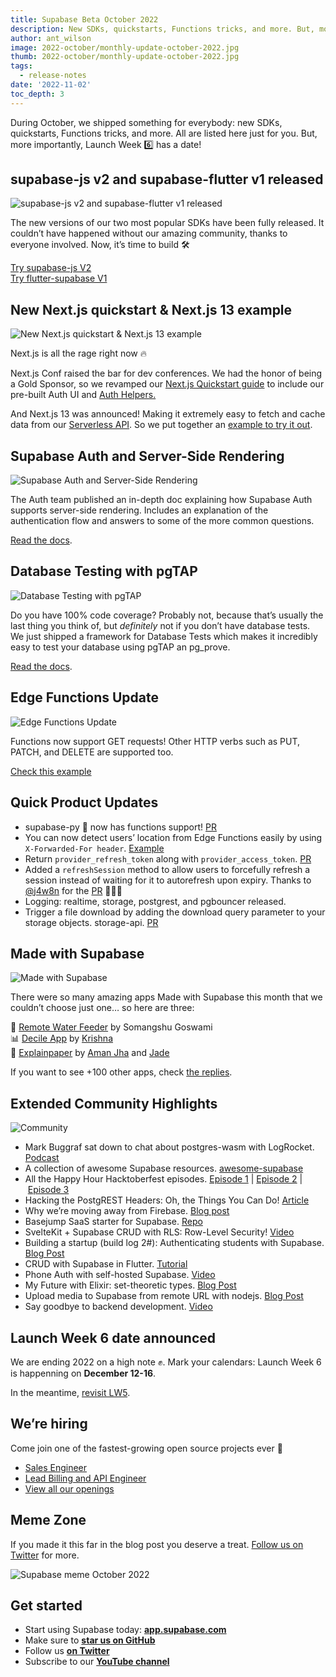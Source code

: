 ```yaml
---
title: Supabase Beta October 2022
description: New SDKs, quickstarts, Functions tricks, and more. But, more importantly, Launch Week 6️ has a date!
author: ant_wilson
image: 2022-october/monthly-update-october-2022.jpg  
thumb: 2022-october/monthly-update-october-2022.jpg
tags:
  - release-notes
date: '2022-11-02'
toc_depth: 3
---
```


During October, we shipped something for everybody: new SDKs, quickstarts, Functions tricks, and more. All are listed here just for you. But, more importantly, Launch Week 6️⃣ has a date!

## supabase-js v2 and supabase-flutter v1 released

![supabase-js v2 and supabase-flutter v1 released](/images/blog/2022-october/supabase-js-v2-supabase-flutter-v1-header.jpg)

The new versions of our two most popular SDKs have been fully released. It couldn’t have happened without our amazing community, thanks to everyone involved. Now, it’s time to build 🛠

[Try supabase-js V2](https://supabase.com/docs/reference/javascript/)<br/>
[Try flutter-supabase V1](https://supabase.com/docs/reference/dart)

## New Next.js quickstart & Next.js 13 example

![New Next.js quickstart & Next.js 13 example](/images/blog/2022-october/next-header.jpg)

Next.js is all the rage right now 🔥 

Next.js Conf raised the bar for dev conferences. We had the honor of being a Gold Sponsor, so we revamped our [Next.js Quickstart guide](https://supabase.com/docs/guides/with-nextjs) to include our pre-built Auth UI and [Auth Helpers.](https://supabase.com/docs/guides/auth/auth-helpers/nextjs)

And Next.js 13 was announced! Making it extremely easy to fetch and cache data from our [Serverless API](https://supabase.com/docs/guides/api). So we put together an [example to try it out](https://github.com/supabase/supabase/tree/master/examples/caching/with-nextjs-13).

## Supabase Auth and Server-Side Rendering

![Supabase Auth and Server-Side Rendering](/images/blog/2022-october/authentication-server-side-docs.jpg)

The Auth team published an in-depth doc explaining how Supabase Auth supports server-side rendering. Includes an explanation of the authentication flow and answers to some of the more common questions.

[Read the docs](https://supabase.com/docs/guides/auth/server-side-rendering).

## Database Testing with pgTAP

![Database Testing with pgTAP](/images/blog/2022-october/database-testing-postgres-pgtap.jpg)

Do you have 100% code coverage? Probably not, because that’s usually the last thing you think of, but *definitely* not if you don’t have database tests. We just shipped a framework for Database Tests which makes it incredibly easy to test your database using pgTAP an pg_prove.

[Read the docs](https://supabase.com/docs/guides/database/testing).

## Edge Functions Update

![Edge Functions Update](/images/blog/2022-october/functions-new-methods.jpg)

Functions now support GET requests! Other HTTP verbs such as PUT, PATCH, and DELETE are supported too. 

[Check this example](https://github.com/supabase/supabase/blob/master/examples/edge-functions/supabase/functions/restful-tasks/index.ts)

## Quick Product Updates

- supabase-py 🐍 now has functions support! [PR](https://github.com/supabase-community/supabase-py/pull/179)
- You can now detect users’ location from Edge Functions easily by using `X-Forwarded-For header`. [Example](https://github.com/supabase/supabase/tree/master/examples/edge-functions/supabase/functions/location)
- Return `provider_refresh_token` along with `provider_access_token`. [PR](https://github.com/supabase/gotrue/pull/641)
- Added a `refreshSession` method to allow users to forcefully refresh a session instead of waiting for it to autorefresh upon expiry. Thanks to [@j4w8n](https://github.com/j4w8n) for the [PR](https://github.com/supabase/gotrue-js/pull/505) 🙇🏻‍♂️
- Logging: realtime, storage, postgrest, and pgbouncer released.
- Trigger a file download by adding the download query parameter to your storage objects. storage-api. [PR](https://github.com/supabase/storage-api/issues/122)

## Made with Supabase

![Made with Supabase](/images/blog/2022-october/twitter-card-header.jpg)

There were so many amazing apps Made with Supabase this month that we couldn’t choose just one… so here are three:

🚰 [Remote Water Feeder](https://twitter.com/SomangshuG/status/1581888060643774465) by Somangshu Goswami <br/>
📊 [Decile App](https://github.com/decileapp/decile) by [Krishna](https://twitter.com/ntkris) <br/>
📑 [Explainpaper](https://www.explainpaper.com/) by [Aman Jha](https://twitter.com/amanjha__) and [Jade](https://twitter.com/functionofjade)

If you want to see +100 other apps, check [the replies](https://twitter.com/supabase/status/1585226233742229504).

## Extended Community Highlights

![Community](/images/blog/2022-june/community.jpg)

- Mark Buggraf sat down to chat about postgres-wasm with LogRocket. [Podcast](https://podrocket.logrocket.com/opensourcing-postgres-wasm)
- A collection of awesome Supabase resources. [awesome-supabase](https://github.com/lyqht/awesome-supabase)
- All the Happy Hour Hacktoberfest episodes. [Episode 1](https://www.youtube.com/watch?v=qRSYenBLHHQ) | [Episode 2](https://www.youtube.com/watch?v=-RlivqzNIso) | [Episode 3](https://www.youtube.com/watch?v=LzDIptBGtUw)
- Hacking the PostgREST Headers: Oh, the Things You Can Do! [Article](https://dev.to/burggraf/hacking-the-postgrest-headers-oh-the-things-you-can-do-ck2)
- Why we’re moving away from Firebase. [Blog post](https://koptional.com/article/why-we%E2%80%99re-moving-away-from-firebase)
- Basejump SaaS starter for Supabase. [Repo](https://github.com/usebasejump/basejump)
- SvelteKit + Supabase CRUD with RLS: Row-Level Security! [Video](https://www.youtube.com/watch?v=iKzjfHARXpc)
- Building a startup (build log 2#): Authenticating students with Supabase. [Blog Post](https://dev.to/paul_emechebe/building-a-startup-build-log-2-authenticating-users-with-supabase-1p1b)
- CRUD with Supabase in Flutter. [Tutorial](https://sadabwasim.medium.com/crud-with-supabase-in-flutter-dbe97fa0c15)
- Phone Auth with self-hosted Supabase. [Video](https://www.youtube.com/watch?v=z3sE-ix2uok)
- My Future with Elixir: set-theoretic types. [Blog Post](https://elixir-lang.org/blog/2022/10/05/my-future-with-elixir-set-theoretic-types/)
- Upload media to Supabase from remote URL with nodejs. [Blog Post](https://www.antoinemesnil.com/posts/upload-media-supabase)
- Say goodbye to backend development. [Video](https://www.youtube.com/watch?v=9CuTxeioKF4)

## Launch Week 6 date announced

We are ending 2022 on a high note ✊. Mark your calendars: Launch Week 6 is happenning on **December 12-16**.

In the meantime, [revisit LW5](https://supabase.com/launch-week).

## We’re hiring

Come join one of the fastest-growing open source projects ever 🤗

- [Sales Engineer](https://boards.greenhouse.io/supabase/jobs/4711141004)
- [Lead Billing and API Engineer](https://boards.greenhouse.io/supabase/jobs/4652333004)
- [View all our openings](https://boards.greenhouse.io/supabase)

## Meme Zone

If you made it this far in the blog post you deserve a treat. [Follow us on Twitter](https://twitter.com/supabase) for more.

![Supabase meme October 2022](/images/blog/2022-october/beta-update-october-meme.jpeg)

## Get started

- Start using Supabase today: **[app.supabase.com](https://app.supabase.com/)**
- Make sure to **[star us on GitHub](https://github.com/supabase/supabase)**
- Follow us **[on Twitter](https://twitter.com/supabase)**
- Subscribe to our **[YouTube channel](https://www.youtube.com/c/supabase)**
